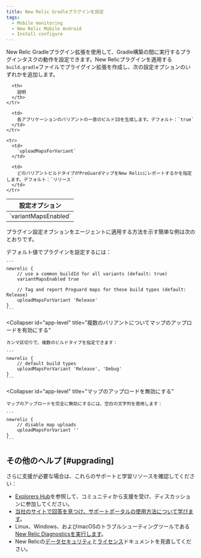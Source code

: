 ```yaml
---
title: New Relic Gradleプラグインを設定
tags:
  - Mobile monitoring
  - New Relic Mobile Android
  - Install configure
---
```


New Relic Gradleプラグイン拡張を使用して、Gradle構築の間に実行するプラグインタスクの動作を設定できます。New Relicプラグインを適用する`build.gradle`ファイルでプライグイン拡張を作成し、次の設定オプションのいずれかを追加します。

<table>
  <thead>
    <tr>
      <th style={{ width: "220px" }}>
        設定オプション
      </th>

      <th>
        説明
      </th>
    </tr>
  </thead>

  <tbody>
    <tr>
      <td>
        `variantMapsEnabled`
      </td>

      <td>
        各アプリケーションのバリアントの一意のビルドIDを生成します。デフォルト：`true`
      </td>
    </tr>

    <tr>
      <td>
        `uploadMapsForVariant`
      </td>

      <td>
        どのバリアントビルドタイプがProGuardマップをNew Relicにレポートするかを指定します。デフォルト：`リリース`
      </td>
    </tr>
  </tbody>
</table>

プラグイン設定オプションをエージェントに適用する方法を示す簡単な例は次のとおりです。

<CollapserGroup>
  <Collapser
    id="app-level"
    title="アプリケーションレベルのbuild.gradleの例"
  >
    デフォルト値でプラグインを設定するには：

    ```
    newrelic {
        // use a common buildId for all variants (default: true)
        variantMapsEnabled true

        // Tag and report Proguard maps for these build types (default: Release)
        uploadMapsForVariant 'Release'
    }
    ```
  </Collapser>

  <Collapser
    id="app-level"
    title="複数のバリアントについてマップのアップロードを有効にする"
  >
    カンマ区切りで、複数のビルドタイプを指定できます：

    ```
    newrelic {
        // default build types
        uploadMapsForVariant 'Release', 'Debug'
    }
    ```
  </Collapser>

  <Collapser
    id="app-level"
    title="マップのアップロードを無効にする"
  >
    マップのアップロードを完全に無効にするには、空白の文字列を使用します：

    ```
    newrelic {
        // disable map uploads
        uploadMapsForVariant ''
    }
    ```
  </Collapser>
</CollapserGroup>

## その他のヘルプ [#upgrading]

さらに支援が必要な場合は、これらのサポートと学習リソースを確認してください：

* [Explorers Hub](https://discuss.newrelic.com/)を参照して、コミュニティから支援を受け、ディスカッションに参加してください。
* [当社のサイトで回答を見つけ、サポートポータルの使用方法について学びます](/docs/using-new-relic/welcome-new-relic/get-started/find-help-use-support-portal)。
* Linux、Windows、およびmacOSのトラブルシューティングツールである[New Relic Diagnosticsを実行します](/docs/using-new-relic/cross-product-functions/troubleshooting/new-relic-diagnostics)。
* New Relicの[データセキュリティ](/docs/security)と[ライセンス](/docs/licenses)ドキュメントを見直してください。
